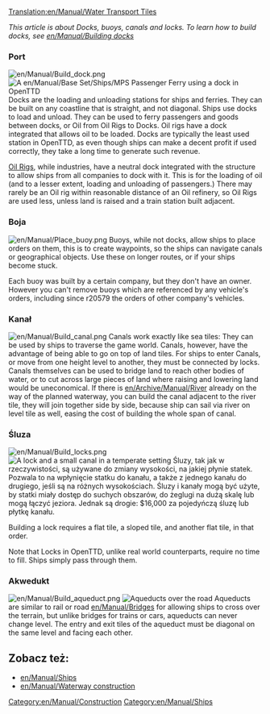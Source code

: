 [[Translation:en/Manual/Water Transport Tiles]]
{{pl/Tłumaczenie|oryg. = en/Water Trasport Tiles
|z     = en
|Postępy = 20
}}

''This article is about Docks, buoys, canals and locks. To learn how to build docks, see [[en/Manual/Building docks]]''

===Port===
[[File:en/Manual/Build dock.png]] 
[[File:en/Manual/Dockscreenshot.png|thumb|A [[en/Manual/Base Set/Ships/MPS Passenger Ferry]] using a dock in OpenTTD]]
Docks are the loading and unloading stations for ships and ferries. They can be built on any coastline that is straight, and not diagonal. Ships use docks to load and unload. They can be used to ferry passengers and goods between docks, or Oil from Oil Rigs to Docks. Oil rigs have a dock integrated that allows oil to be loaded. Docks are typically the least used station in OpenTTD, as even though ships can make a decent profit if used correctly, they take a long time to generate such revenue.

[[en/Manual/Industries|Oil Rigs]], while industries, have a neutral dock integrated with the structure to allow ships from all companies to dock with it. This is for the loading of oil (and to a lesser extent, loading and unloading of passengers.) There may rarely be an Oil rig within reasonable distance of an Oil refinery, so Oil Rigs are used less, unless land is raised and a train station built adjacent.

===Boja===
[[File:en/Manual/Place buoy.png]] 
Buoys, while not docks, allow ships to place orders on them, this is to create waypoints, so the ships can navigate canals or geographical objects. Use these on longer routes, or if your ships become stuck. 

Each buoy was built by a certain company, but they don't have an owner. However you can't remove buoys which are referenced by any vehicle's orders, including since r20579 the orders of other company's vehicles.

===Kanał===
[[File:en/Manual/Build canal.png]]
Canals work exactly like sea tiles: They can be used by ships to traverse the game world. Canals, however, have the advantage of being able to go on top of land tiles. For ships to enter Canals, or move from one height level to another, they must be connected by locks. Canals themselves can be used to bridge land to reach other bodies of water, or to cut across large pieces of land where raising and lowering land would be uneconomical. If there is [[en/Archive/Manual/River]] already on the way of the planned waterway, you can build the canal adjacent to the river tile, they will join together side by side, because ship can sail via river on level tile as well, easing the cost of building the whole span of canal.

===Śluza===
[[File:en/Manual/Build locks.png]]
[[File:en/Manual/Temperate-canal-locks.png|thumb|A lock and a small canal in a temperate setting]]
Śluzy, tak jak w rzeczywistości, są używane do zmiany wysokości, na jakiej płynie statek. Pozwala to na wpłynięcie statku do kanału, a także z jednego kanału do drugiego, jeśli są na różnych wysokościach. Śluzy i kanały mogą być użyte, by statki miały dostęp do suchych obszarów, do żeglugi na dużą skalę lub mogą łączyć jeziora. Jednak są drogie: $16,000 za pojedyńczą śluzę lub płytkę kanału.

Building a lock requires a flat tile, a sloped tile, and another flat tile, in that order.

Note that Locks in OpenTTD, unlike real world counterparts, require no time to fill. Ships simply pass through them.

===Akwedukt===
[[File:en/Manual/Build aqueduct.png]] 
[[File:en/Manual/Aqueduct.png|thumb|Aqueducts over the road]]
Aqueducts are similar to rail or road [[en/Manual/Bridges]] for allowing ships to cross over the terrain, but unlike bridges for trains or cars, aqueducts can never change level. The entry and exit tiles of the aqueduct must be diagonal on the same level and facing each other.

==Zobacz też:==
*[[en/Manual/Ships]]
*[[en/Manual/Waterway construction]]


[[Category:en/Manual/Construction]]
[[Category:en/Manual/Ships]]